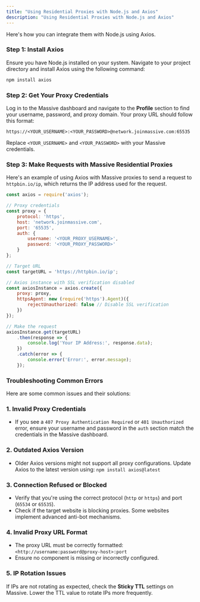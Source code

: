 ```yaml
---
title: "Using Residential Proxies with Node.js and Axios"
description: "Using Residential Proxies with Node.js and Axios"
---
```


Here's how you can integrate them with Node.js using Axios.

### Step 1: Install Axios

Ensure you have Node.js installed on your system. Navigate to your project directory and install Axios using the following command:

```bash
npm install axios
```

### Step 2: Get Your Proxy Credentials

Log in to the Massive dashboard and navigate to the **Profile** section to find your username, password, and proxy domain. Your proxy URL should follow this format:

```
https://<YOUR_USERNAME>:<YOUR_PASSWORD>@network.joinmassive.com:65535
```

Replace `<YOUR_USERNAME>` and `<YOUR_PASSWORD>` with your Massive credentials.

### Step 3: Make Requests with Massive Residential Proxies

Here's an example of using Axios with Massive proxies to send a request to `httpbin.io/ip`, which returns the IP address used for the request.

```javascript
const axios = require('axios');

// Proxy credentials
const proxy = {
    protocol: 'https',
    host: 'network.joinmassive.com',
    port: '65535',
    auth: {
        username: '<YOUR_PROXY_USERNAME>',
        password: '<YOUR_PROXY_PASSWORD>'
    }
};

// Target URL
const targetURL = 'https://httpbin.io/ip';

// Axios instance with SSL verification disabled
const axiosInstance = axios.create({
    proxy: proxy,
    httpsAgent: new (require('https').Agent)({
        rejectUnauthorized: false // Disable SSL verification
    })
});

// Make the request
axiosInstance.get(targetURL)
    .then(response => {
        console.log('Your IP Address:', response.data);
    })
    .catch(error => {
        console.error('Error:', error.message);
    });
```

### Troubleshooting Common Errors

Here are some common issues and their solutions:

### 1. Invalid Proxy Credentials

- If you see a `407 Proxy Authentication Required` or `401 Unauthorized` error, ensure your username and password in the `auth` section match the credentials in the Massive dashboard.

### 2. Outdated Axios Version

- Older Axios versions might not support all proxy configurations. Update Axios to the latest version using: `npm install axios@latest`

### 3. Connection Refused or Blocked

- Verify that you're using the correct protocol (`http` or `https`) and port (`65534` or `65535`).
- Check if the target website is blocking proxies. Some websites implement advanced anti-bot mechanisms.

### 4. Invalid Proxy URL Format

- The proxy URL must be correctly formatted: `<http://username:password@proxy-host>:port`
- Ensure no component is missing or incorrectly configured.

### 5. IP Rotation Issues

If IPs are not rotating as expected, check the **Sticky TTL** settings on Massive. Lower the TTL value to rotate IPs more frequently.